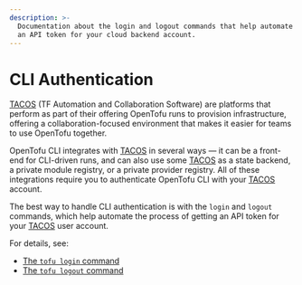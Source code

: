 ```yaml
---
description: >-
  Documentation about the login and logout commands that help automate getting
  an API token for your cloud backend account.
---
```


# CLI Authentication

[TACOS](../../intro/tacos.mdx) (TF Automation and Collaboration Software) are platforms that perform as part of their
offering OpenTofu runs to provision infrastructure, offering a collaboration-focused
environment that makes it easier for teams to use OpenTofu together.

OpenTofu CLI integrates with [TACOS](../../intro/tacos.mdx) in several ways — it can be a
front-end for CLI-driven runs, and can also use some [TACOS](../../intro/tacos.mdx) as a state backend, a private module
registry, or a private provider registry. All of these integrations require you to authenticate OpenTofu CLI
with your [TACOS](../../intro/tacos.mdx) account.

The best way to handle CLI authentication is with the `login` and `logout`
commands, which help automate the process of getting an API token for your
[TACOS](../../intro/tacos.mdx) user account.

For details, see:

- [The `tofu login` command](../commands/login.mdx)
- [The `tofu logout` command](../commands/logout.mdx)
